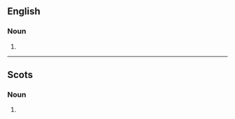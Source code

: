 ==English==

===Noun===
{{head|en|noun plural form}}

# {{plural of|cuddy|lang=en}}

----

==Scots==

===Noun===
{{head|sco|noun plural form}}

# {{plural of|cuddie|lang=sco}}